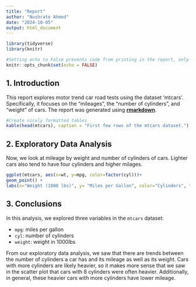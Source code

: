 ```yaml
---
title: "Report"
author: "Nushrate Ahmed"
date: "2024-10-05"
output: html_document
---
```


```r
library(tidyverse)
library(knitr)

#Setting echo to False prevents code from printing in the report, only output shows
knitr::opts_chunk$set(echo = FALSE)
```

## 1. Introduction

This report explores motor trend car road tests using the dataset 'mtcars'. Specifically, it focuses on the "mileages", 
the "number of cylinders", and "weight" of cars. The report was generated using [**rmarkdown**](http://rmarkdown.rstudio.com/).

```r
#Create nicely formatted tables
kable(head(mtcars), caption = "First few rows of the mtcars dataset.")
```

## 2. Exploratory Data Analysis

Now, we look at mileage by weight and number of cylinders of cars. Lighter cars also tend to have
four cylinders and higher milages. 

```r
ggplot(mtcars, aes(x=wt, y=mpg, color=factor(cyl)))+
geom_point() +
labs(x="Weight (1000 lbs)", y= "Miles per Gallon", color="Cylinders", title="Mileage by Weight and Cylinders")
```

## 3. Conclusions

In this analysis, we explored three variables in the `mtcars` dataset:

- `mpg`: miles per gallon
- `cyl`: number of cylinders
- `weight`: weight in 1000lbs

From our exploratory data analysis, we saw that there are trends between the number of cylinders a car has and its mileage as well as its weight. Cars with more cylinders are likely heavier, so it makes more sense that we saw in the scatter plot that cars with 8 cylinders were often heavier. Additionally, in general, these heavier cars with more cylinders have lower mileage.

